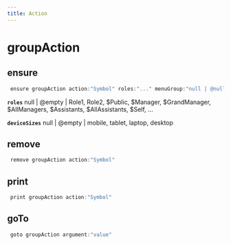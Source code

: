 ```yaml
---
title: Action
---
```


# groupAction

## ensure

```js filename="Terminal" copy
 ensure groupAction action:"Symbol" roles:"..." menuGroup:"null | @null | @empty | text" deviceSizes:"..."
```

**`roles`**
null | @empty | Role1, Role2, $Public, $Manager, $GrandManager, $AllManagers, $Assistants, $AllAssistants, $Self, ...

**`deviceSizes`**
null | @empty | mobile, tablet, laptop, desktop


## remove

```js filename="Terminal" copy
 remove groupAction action:"Symbol"
```


## print

```js filename="Terminal" copy
 print groupAction action:"Symbol"
```


## goTo


```js filename="Terminal" copy
 goto groupAction argument:"value"
```

